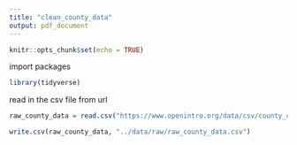 ```yaml
---
title: "clean_county_data"
output: pdf_document
---
```


```r
knitr::opts_chunk$set(echo = TRUE)
```

import packages
```r
library(tidyverse)
```


read in the csv file from url
```r
raw_county_data = read.csv("https://www.openintro.org/data/csv/county_complete.csv")
```

```r
write.csv(raw_county_data, "../data/raw/raw_county_data.csv")
```
